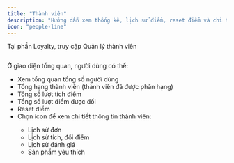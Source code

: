 ```yaml
---
title: "Thành viên"
description: "Hướng dẫn xem thống kê, lịch sử điểm, reset điểm và chi tiết thành viên."
icon: "people-line"
---
```


Tại phần Loyalty, truy cập Quản lý thành viên

<Frame caption="">
  <img
    src="https://aimini-upload.sgp1.digitaloceanspaces.com/image666_937ac51abe.png"
    alt=""
    style={{ borderRadius:"0.5rem" }}
  />
</Frame>

Ở giao diện tổng quan, người dùng có thể:

- Xem tổng quan tổng số người dùng 
- Tổng hạng thành viên (thành viên đã được phân hạng)
- Tổng số lượt tích điểm
- Tổng số lượt điểm được đổi
- Reset điểm
- Chọn icon <Icon icon="eye" size={15} /> để xem chi tiết thông tin thành viên:
  - Lịch sử đơn
  - Lịch sử tích, đổi điểm
  - Lịch sử đánh giá
  - Sản phẩm yêu thích

<Frame caption="">
  <img
    src="https://aimini-upload.sgp1.digitaloceanspaces.com/image667_f0e921d843.png"
    alt=""
    style={{ borderRadius:"0.5rem" }}
  />
</Frame>